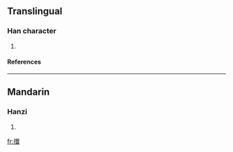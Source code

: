 ==Translingual==
===Han character===
{{Han char|rn=64|rad=手|as=17|sn=20|four=5305<sub>0</sub>|canj=手人戈一 (QOIM)}}
# {{defn|Han|sort=手17}}
====References====
{{Han ref|kx=0462.500|dkj=12979|dj=0812.090|hdz=31984.150|uh=6515|ud=25877|bh=F44D|bd=62541}}

----
==Mandarin==
===Hanzi===
{{cmn-hanzi|pin=[[sān]] (san1)|wg=san<sup>1</sup>}}
# {{defn|Mandarin}}

[[fr:攕]]